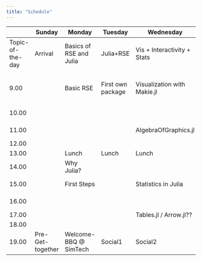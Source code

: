```yaml
---
title: "Schedule"
---
```


|                  | Sunday           | Monday                  | Tuesday           | Wednesday                   | Thursday                                  | Friday                          |
|----------|----------|----------|----------|----------|-----------|----------|
| Topic-of-the-day | Arrival          | Basics of RSE and Julia | Julia+RSE         | Vis + Interactivity + Stats | Stats II + Projects                       | Optimization + Project          |
|                  |                  |                         |                   |                             |                                           |                                 |
| 9.00             |                  | Basic RSE               | First own package | Visualization with Makie.jl | Resampling: Bootstrap & Permutation tests | Excourse: Optimization in Julia |
| 10.00            |                  |                         |                   |                             |                                           | Project Work                    |
| 11.00            |                  |                         |                   | AlgebraOfGraphics.jl        |                                           | Project Work                    |
| 12.00            |                  |                         |                   |                             |                                           |                                 |
| 13.00            |                  | Lunch                   | Lunch             | Lunch                       | Lunch                                     | Lunch                           |
| 14.00            |                  | Why Julia?              |                   |                             | Project Work??                            | Project Work                    |
| 15.00            |                  | First Steps             |                   | Statistics in Julia         | Project Work                              | Project Work                    |
| 16.00            |                  |                         |                   |                             | Project Work                              |                                 |
| 17.00            |                  |                         |                   | Tables.jl / Arrow.jl??      |                                           | Farewell                        |
| 18.00            |                  |                         |                   |                             |                                           |                                 |
| 19.00            | Pre-Get-together | Welcome-BBQ \@ SimTech  | Social1           | Social2                     | Social3                                   |                                 |